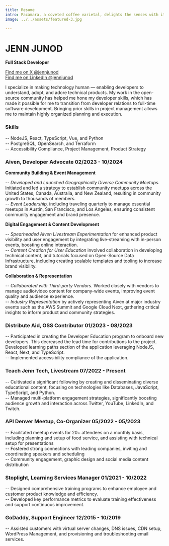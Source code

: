 ```yaml
---
title: Resume
intro: Pacamara, a coveted coffee varietal, delights the senses with its exceptional flavor profile. 
image: ../../assets/featured-3.jpg

---
```

# JENN JUNOD  
**Full Stack Developer**  

[Find me on X @jennjunod](https://twitter.com/JennJunod)  
[Find me on LinkedIn @jennjunod](https://www.linkedin.com/in/jennjunod/)  

I specialize in making technology human — enabling developers to understand, adopt, and adore technical products. My work in the open-source community has helped me hone my developer skills, which has made it possible for me to transition from developer relations to full-time software development. Bringing prior skills in project management allows me to maintain highly organized planning and execution.

### **Skills**

-- NodeJS, React, TypeScript, Vue, and Python  
-- PostgreSQL, OpenSearch, and Terraform  
-- Accessibility Compliance, Project Management, Product Strategy 

### **Aiven, Developer Advocate	02/2023 \- 10/2024**

**Community Building & Event Management**

-- *Developed and Launched Geographically Diverse Community Meetups.* Initiated and led a strategy to establish community meetups across the United States, Canada, Australia, and New Zealand, resulting in community growth to thousands of members.  
-- *Event Leadership,* including traveling quarterly to manage essential meetups in Austin, San Francisco, and Los Angeles, ensuring consistent community engagement and brand presence.

**Digital Engagement & Content Development**

-- *Spearheaded Aiven Livestream Experimentation* for enhanced product visibility and user engagement by integrating live-streaming with in-person events, boosting online interaction.  
-- *Content Creation for User Education* involved collaboration in developing technical content, and tutorials focused on Open-Source Data Infrastructure, including creating scalable templates and tooling to increase brand visibility.

**Collaboration & Representation**

-- *Collaborated with Third-party Vendors.* Worked closely with vendors to manage audio/video content for company-wide events, improving event quality and audience experience.  
-- *Industry Representation* by actively representing Aiven at major industry events such as the AWS Summit and Google Cloud Next, gathering critical insights to inform product and community strategies.

### **Distribute Aid, OSS Contributor	01/2023 \- 08/2023**

-- Participated in creating the Developer Education program to onboard new developers. This decreased the lead time for contributions to the project. Developed learning paths section of the application leveraging NodeJS, React, Next, and TypeScript.  
-- Implemented accessibility compliance of the application.

### **Teach Jenn Tech, Livestream	07/2022 \- Present**

-- Cultivated a significant following by creating and disseminating diverse educational content, focusing on technologies like Databases, JavaScript, TypeScript, and Python.  
-- Managed multi-platform engagement strategies, significantly boosting audience growth and interaction across Twitter, YouTube, LinkedIn, and Twitch.

### **API Denver Meetup, Co-Organizer	05/2022 \- 05/2023**

-- Facilitated meetup events for 20+ attendees on a monthly basis, including planning and setup of food service, and assisting with technical setup for presentations  
-- Fostered strong connections with leading companies, inviting and coordinating speakers and scheduling  
-- Community engagement, graphic design and social media content distribution

### **Stoplight, Learning Services Manager	01/2021 \- 10/2022**

-- Designed comprehensive training programs to enhance employee and customer product knowledge and efficiency.  
-- Developed key performance metrics to evaluate training effectiveness and support continuous improvement.

### **GoDaddy, Support Engineer	12/2015 \- 10/2019**

-- Assisted customers with virtual server changes, DNS issues, CDN setup, WordPress Management, and provisioning and troubleshooting email services.  